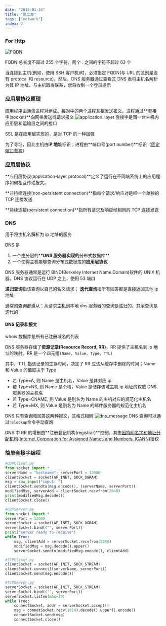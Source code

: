 ```yaml
---
date: "2018-01-24"
title: "第二章"
tags: ["network"]
index: 2
---
```


### For Http

![FQDN](../../images/network/fqdn.webp)

FQDN 总长度不超过 255 个字符，两个 . 之间的字符不超过 63 个

当连接到主机(例如，使用 SSH 客户机)时，必须指定 FQDN(与 URL 的区别是没有 protocal 和 resource)。然后，DNS 服务器通过查看其 DNS 表将主机名解析为其 IP 地址。与主机取得联系，您将收到一个登录提示

### 应用层协议原理

应用程序由通信进程对组成。每对中的两个进程互相发送报文。进程通过**套接字(socket)**向网络发送或请求报文
![application_layer](../../images/network/application_layer.webp)
套接字是同一台主机内应用层和运输层之间的接口

SSL 是在应用层实现的，是对 TCP 的一种加强

为了寻址，因此主机由**IP 地址**标识；进程由**端口号(port number)**标识（[固定端口参考](https://www.iana.org)）

### 应用层协议

**应用层协议(application-layer protocol)**定义了运行在不同端系统上的应用程序如何相互传递报文。

**非持续连接(non-persistent connection)**指每个请求/响应对是经一个单独的 TCP 连接发送

**持续连接(persistent connection)**指所有请求及响应经相同的 TCP 连接发送

### DNS

用于将主机名解析为 ip 地址的服务

DNS 是

1. 一个由分层的\***\*DNS 服务器实现的**分布式数据库\*\*
2. 一个使得主机能够查询分布式数据库的**应用层协议**

DNS 服务器通常是运行 BIND(Berkeley Internet Name Domain)软件的 UNIX 机器。DNS 协议运行在 UDP 之上，使用 53 端口

**递归查询**指该查询以自己的名义请求；
**迭代查询**指所有回答都是直接返回其他 ip 地址

通常的查询都遵从：从请求主机到本地 dns 服务器的查询是递归的，其余查询是迭代的

#### DNS 记录和报文

whois 数据库是所有已注册域名的列表

DNS 服务器存储了**资源记录(Resource Record, RR)**，RR 提供了主机名到 ip 地址的映射。RR 是一个四元组`(Name, Value, Type, TTL)`

其中，TTL 指该记录的生存时间，决定了 RR 应该从缓存中删除的时间；Name 和 Value 的值取决于 Type

- 若 Type=A, 则 Name 是主机名，Value 是其对应 ip
- 若 Type=NS, 则 Name 是个域，Value 是储存该域主机 ip 地址的权威 DNS 服务器的主机名
- 若 Type=CNAME, 则 Value 是别名为 Name 的主机对应的规范化主机名
- 若 Type=MX, 则 Value 是别名为 Name 的邮件服务器的规范化主机名

DNS 只有查询和回答这两种报文，其格式相同
![dns_message](../../images/network/dns_message.webp)
DNS 查询可以通过`nslookup`命令手动查询

DNS 中 RR 的增删由**注册登记机构(registrar)**控制，其由[因特网名字和地址分配机构(Internet Corporation for Assigned Names and Numbers, ICANN)](https://www.internic.net)授权

### 简单套接字编程

```python showLineNumbers
#UDPClient.py
from socket import *
serverName = "hostname"; serverPort = 12000
clientSocket = socket(AF_INET, SOCK_DGRAM)
msg = raw_input("input: ")
clientSocket.sendto(msg.encode(), (serverName, serverPort))
modifiedMsg, serverAdd = clientSocket.recvfrom(2048)
print(modifiedMsg.decode())
clientSocket.close()

#UDPServer.py
from socket import *
serverPort = 12000
serverSocket = socket(AF_INET, SOCK_DGRAM)
serverSocket.bind(("", serverPort))
print("server ready to receive")
while True:
    msg, clientAdd = serverSocket.recvfrom(2048)
    modifiedMsg = msg.decode().upper()
    serverSocket.sendto(modifiedMsg.encode(), clientAdd)

#TCPClient.py
clientSocket = socket(AF_INIT, SOCK_STREAM)
clientSocket.connect((serverName, serverPort))
clientSocket.send(msg.encode())

#TCPServer.py
serverSocket = socket(AF_INIT, SOCK_STREAM)
serverSocket.bind(("", serverPort))
serverSocket.listen(max=10)
while True:
    connectSocket, addr = serverSocket.accept()
    msg = connetSocket.recv(1024).decode().upper().encode()
    connectSocket.send(msg)
    connectSocket.close()
```

